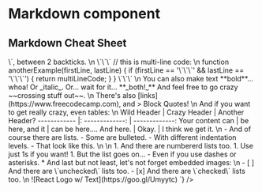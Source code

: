 
<Meta title="Components/Text/Markdown" />

# Markdown component

<Canvas>
  <Markdown source={'`this is makrdown!`'} />
</Canvas>

## Markdown Cheat Sheet

<Canvas>
  <Markdown
    source={`
# Welcome to my React Markdown Editor!
\n
## This is a sub-heading...
### And here's some other cool stuff:
\n
Heres some code, \`<div ></div>\`, between 2 backticks.
\n
\`\`\`
// this is multi-line code:
\n
function anotherExample(firstLine, lastLine) {
    if (firstLine == '\`\`\`' && lastLine == '\`\`\`') {
      return multiLineCode;
  }
}
\`\`\`
\n
You can also make text **bold**... whoa!
Or _italic_.
Or... wait for it... **_both!_**
And feel free to go crazy ~~crossing stuff out~~.
\n
There's also [links](https://www.freecodecamp.com), and
> Block Quotes!
\n
And if you want to get really crazy, even tables:
\n
Wild Header | Crazy Header | Another Header?
------------ |: -------------: | -------------:
Your content can | be here, and it | can be here....
And here. | Okay. | I think we get it.
\n
- And of course there are lists.
  - Some are bulleted.
      - With different indentation levels.
        - That look like this.
\n
\n
1. And there are numbererd lists too.
1. Use just 1s if you want!
1. But the list goes on...
- Even if you use dashes or asterisks.
* And last but not least, let's not forget embedded images:
\n
- [ ] And there are \`unchecked\` lists too.
- [x] And there are \`checked\` lists too.
\n
![React Logo w/ Text](https://goo.gl/Umyytc)
`}
  />
</Canvas>
